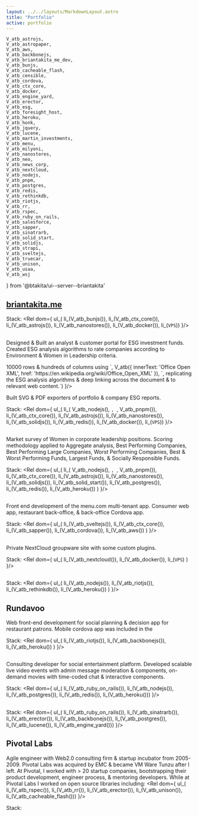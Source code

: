 ```yaml
---
layout: ../../layouts/MarkdownLayout.astro
title: "Portfolio"
active: portfolio
---
```

	V_atb_astrojs,
	V_atb_astropaper,
	V_atb_aws,
	V_atb_backbonejs,
	V_atb_briantakita_me_dev,
	V_atb_bunjs,
	V_atb_cacheable_flash,
	V_atb_censible,
	V_atb_cordova,
	V_atb_ctx_core,
	V_atb_docker,
	V_atb_engine_yard,
	V_atb_erector,
	V_atb_esg,
	V_atb_foresight_host,
	V_atb_heroku,
	V_atb_honk,
	V_atb_jquery,
	V_atb_lucene,
	V_atb_martin_investments,
	V_atb_menu,
	V_atb_milyoni,
	V_atb_nanostores,
	V_atb_neo,
	V_atb_news_corp,
	V_atb_nextcloud,
	V_atb_nodejs,
	V_atb_pnpm,
	V_atb_postgres,
	V_atb_redis,
	V_atb_rethinkdb,
	V_atb_riotjs,
	V_atb_rr,
	V_atb_rspec,
	V_atb_ruby_on_rails,
	V_atb_salesforce,
	V_atb_sapper,
	V_atb_sinatrarb,
	V_atb_solid_start,
	V_atb_solidjs,
	V_atb_strapi,
	V_atb_sveltejs,
	V_atb_truecar,
	V_atb_unison,
	V_atb_usaa,
	V_atb_wsj
} from '@btakita/ui--server--briantakita'

## [briantakita.me](https://www.briantakita.me)

<p>
	<Rel dom={
		fragment_(
			V_atb_briantakita_me_dev(),
			` static app with libraries forked from `,
			V_atb_astropaper(),
			`. I did some refactoring including converting it to a monorepo, used solidjs instead of react, and added
			ctx-core & Nano Stores. These changes improve code re-use to be used in other profile sites which I will soon
			work on. I plan on adding support for `,
			V_atb_strapi(),
			` so people without technical experience can write posts on their own optimized blog.`
		)
	}/>
</p>

Stack:
<Rel dom={
	ul_(
		li_(V_atb_bunjs()),
		li_(V_atb_ctx_core()),
		li_(V_atb_astrojs()),
		li_(V_atb_nanostores()),
		li_(V_atb_docker()),
		li_(`VPS`))
}/>

<h2>
	<Rel dom={V_atb_martin_investments()}/>
</h2>

Designed & Built an analyst & customer portal for ESG investment funds. Created ESG analysis algorithms to rate
companies according to Environment & Women in Leadership criteria.

<p>
	<Rel dom={
		fragment_(
			`Utilized various financial APIs. Built a XLSX exporter spanning > 10000 rows & hundreds of columns using `,
			V_atb({ innerText: 'Office Open XML', href: 'https://en.wikipedia.org/wiki/Office_Open_XML' }),
			`, replicating the ESG analysis algorithms & deep linking across the document & to relevant web content.`)
	}/>
</p>

Built SVG & PDF exporters of portfolio & company ESG reports.

Stack:
<Rel dom={
	ul_(
		li_(
			V_atb_nodejs(),
			`, `,
			V_atb_pnpm()),
		li_(V_atb_ctx_core()),
		li_(V_atb_astrojs()),
		li_(V_atb_nanostores()),
		li_(V_atb_solidjs()),
		li_(V_atb_redis()),
		li_(V_atb_docker()),
		li_(`VPS`))
}/>

<h2>
	<Rel dom={V_atb_censible()}/>
</h2>

<p>
	<Rel dom={
		fragment_(
			`Progressive Web App that enables the client to upload their portfolio from a CSV file and rebalance their
			portfolio based on ESG metrics compared to an Index Fund benchmark. The client can select `,
			V_atb_esg(),
			` Issue criteria (for scoring) & binary restriction criteria to identify securities that that cross ethical
			boundaries. This app uses a market value weighted color bar, based on segmented scores, to indicate the areas
			of improvement. Client can search for securities to add or replace based on Name, Industry Peers, Industry
			Sectors, Market Cap Groups, Geographic Regions, & Economic Regions. Shows which positions to trade to obtain a
			desired ESG outcome. Also contains a printable report and industry sector analysis of the portfolio &
			benchmark fund.`)
	}/>
</p>

<h3>
	<Rel dom={
		V_atb({ href: 'https://esg.censible.co/company-etf-and-mutual-fund-rankings/women-in-leadership' },
			`Women In Leadership Report`)
	}/>
</h3>

Market survey of Women in corporate leadership positions. Scoring methodology applied to Aggregate analysis, Best
Performing Companies, Best Performing Large Companies, Worst Performing Companies, Best & Worst Performing Funds,
Largest Funds, & Socially Responsible Funds.

Stack:
<Rel dom={
	ul_(
		li_(
			V_atb_nodejs(),
			`, `,
			V_atb_pnpm()),
		li_(V_atb_ctx_core()),
		li_(V_atb_astrojs()),
		li_(V_atb_nanostores()),
		li_(V_atb_solidjs()),
		li_(V_atb_solid_start()),
		li_(V_atb_postgres()),
		li_(V_atb_redis()),
		li_(V_atb_heroku())
	)
}/>

<h2>
	<Rel dom={V_atb_menu()}/>
</h2>

Front end development of the menu.com multi-tenant app. Consumer web app, restaurant back-office, & back-office
Cordova app.

Stack:
<Rel dom={
	ul_(
		li_(V_atb_sveltejs()),
		li_(V_atb_ctx_core()),
		li_(V_atb_sapper()),
		li_(V_atb_cordova()),
		li_(V_atb_aws())
	)
}/>

<h2>
	<Rel dom={V_atb_foresight_host()}/>
</h2>

Private NextCloud groupware site with some custom plugins.

Stack:
<Rel dom={
	ul_(
		li_(V_atb_nextcloud()),
		li_(V_atb_docker()),
		li_(`VPS`)
	)
}/>

<h2>
	<Rel dom={V_atb_neo()}/>
</h2>

<p>
	<Rel dom={
		fragment_(
			`Worked with the previous incarnation as an inclubator & consulting firm of Neo before it's acquisition. The
			client was Tenfore Holdings, an investment fund. The project was a low-code document writer with integrated
			search into the client's `,
			V_atb_salesforce(),
			` using Salesforce cloud.`)
	}/>
</p>

Stack:
<Rel dom={
	ul_(
		li_(V_atb_nodejs()),
		li_(V_atb_riotjs()),
		li_(V_atb_rethinkdb()),
		li_(V_atb_heroku())
	)
}/>

## Rundavoo

<p>
	<Rel dom={
		fragment_(
			`Web front-end development for social planning & decision app for restaurant patrons. Mobile cordova app was
			included in the Google's `,
			V_atb({
				href: 'https://www.techtimes.com/articles/21235/20141202/heres-best-apps-2014-list-google.htm' },
				`Best Apps of 2014 List`),
			`.`
		)
	}/>
</p>
Web front-end development for social planning & decision app for restaurant patrons. Mobile cordova app was included
in the

Stack:
<Rel dom={
	ul_(
		li_(V_atb_riotjs()),
		li_(V_atb_backbonejs()),
		li_(V_atb_heroku())
	)
}/>

<h2>
	<Rel dom={V_atb_milyoni()}/>
</h2>

Consulting developer for social entertainment platform. Developed scalable live video events with admin message
moderation & components, on-demand movies with time-coded chat & interactive components.

Stack:
<Rel dom={
	ul_(
		li_(V_atb_ruby_on_rails()),
		li_(V_atb_nodejs()),
		li_(V_atb_postgres()),
		li_(V_atb_redis()),
		li_(V_atb_heroku()))
}/>

<h2>
	<Rel dom={V_atb_honk()}/>
</h2>

<p>
	<Rel dom={
		fragment_(
			`Lead developer for automotive pricing & info startup. Built product from initial concept through acquisition
			by `,
			V_atb_truecar(),
			`. Key partnerships include `,
			V_atb_news_corp(),
			`, `,
			V_atb_wsj(),
			`, `,
			V_atb_usaa(),
			`.`)
	}/>
</p>

Stack:
<Rel dom={
	ul_(
		li_(V_atb_ruby_on_rails()),
		li_(V_atb_sinatrarb()),
		li_(V_atb_erector()),
		li_(V_atb_backbonejs()),
		li_(V_atb_postgres()),
		li_(V_atb_lucene()),
		li_(V_atb_engine_yard()))
}/>

## Pivotal Labs

Agile engineer with Web2.0 consulting firm & startup incubator from 2005-2009. Pivotal Labs was acquired by EMC &
became VM Ware Tunzu after I left. At Pivotal, I worked with > 20 startup companies, bootstrapping their product
development, engineer process, & mentoring developers. While at Pivotal Labs I worked on open source libraries
including:
<Rel dom={
	ul_(
		li_(V_atb_rspec()),
		li_(V_atb_rr()),
		li_(V_atb_erector()),
		li_(V_atb_unison()),
		li_(V_atb_cacheable_flash()))
}/>
<p>
	<Rel dom={
		fragment_(
			`I spoke at the `,
			V_atb({ innerText: '2008 Rails Conf', href: 'https://www.oreilly.com/pub/pr/1966' }),
			`.`)
	}/>
</p>
Stack:
<Rel dom={
	ul_(
		li_(V_atb_ruby_on_rails()),
		li_(
			V_atb_sinatrarb()),
		li_(V_atb_erector()),
		li_(V_atb_backbonejs()),
		li_(V_atb_jquery()),
		li_(V_atb_postgres()),
		li_(V_atb_lucene()),
		li_(V_atb_aws()),
		li_(V_atb_heroku()),
		li_(V_atb_engine_yard()))
}/>
